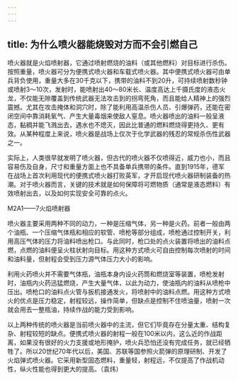 ```yaml
---
---
---
```

title: 为什么喷火器能烧毁对方而不会引燃自己
---




喷火器就是火焰喷射器，它通过喷射燃烧的油料（或其他燃料）对目标进行杀伤。按照重量，喷火器可分为便携式喷火器和车载式喷火器。其中便携式喷火器可由单兵背负使用，重量大多在30千克以下，携带的油料不到20升，可持续喷射数秒钟或喷射3～10次，发射时，能喷射出40～80米长、温度高达上千摄氏度的液态火龙，不仅能无隙覆盖到传统武器无法攻击到的拐弯死角，而且能给人精神上的强烈震撼。尤其在攻击掩体和洞穴时，除了能利用高温杀伤人员、引爆弹药，还能在密闭空间中靠消耗氧气、产生大量毒烟来使敌人窒息。喷火器喷出的油料一般呈液态，黏稠并能飞溅出去，遇水也不熄灭，因此比普通的燃料燃烧得更持久、更有效。从某种程度上来说，喷火器是战场上仅次于化学武器的残忍的常规杀伤性武器之一。



实际上，人类很早就发明了喷火器，但古代的喷火器不仅喷得近，威力也小，而且容易伤及自身，尺寸和重量方面上也不具备单兵携带的条件。直到1915年，德军在战场上首次利用现代的便携式喷火器打败英军，才开启现代喷火器研制装备的热潮。对于喷火器而言，关键的技术就是如何保障将可燃物质（通常是液态燃料）有效喷射出去，以及如何实现安全可靠的点火。

M2A1——7火焰喷射器



喷火器主要采用两种不同的动力，一种是压缩气体，另一种是火药。前者一般由两个油瓶、一个压缩气体瓶和相应的软管、喷枪等部分组成，喷枪通过控制开关，利用高压气体的压力将油料喷出枪口。与此同时，枪口处的点火装置将喷出的油料点燃，点燃的油料便呈火柱状射向目标。用这种方式喷火可自由控制每次喷射的时间和油料量，但射程会受到压力源气体压力大小的影响。

利用火药喷火并不需要气体瓶，油瓶本身内设火药筒和燃烧室等装置，喷枪发射时，油瓶内火药迅猛燃烧，产生大量气体，以此为动力，使油瓶内的油料从喷枪中压出。喷枪口的油料点火管与扳机接通发火，将喷射中的油料点燃。用这种方式喷火的优点是压力稳定，射程较远，操作简单，但缺点是控制不住喷油量，喷射一次就会用去一整瓶油，持续作战的能力受到影响。

以上两种传统的喷火器是当前喷火器中的主流，但它们毕竟存在分量太重、结构复杂、射程较短的缺点。便携式喷火器的射程一般在100米以内，这么近的作战距离，如果没有很好的火力支援或地形掩护，喷火兵恐怕还没有完成任务，就已经牺牲了。所以20世纪70年代以后，美国、苏联等国参照火箭弹的原理研制、开发了火焰弹式喷火器。它采用新型固态燃料，重量轻，射程远，不仅提高了作战机动性，纵火性能也得到更大的提高。（袁炜）